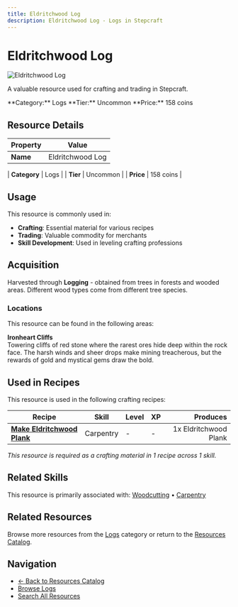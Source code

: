 ```yaml
---
title: Eldritchwood Log
description: Eldritchwood Log - Logs in Stepcraft
---
```


# Eldritchwood Log

<div className="flex items-start gap-6 mb-8">
  <div className="flex-shrink-0">
    <img src="/assets/resources/woodcutting/eldritchwood_log.png" alt="Eldritchwood Log" className="w-24 h-24 border rounded-lg" />
  </div>
  <div className="flex-1">
    <div className="space-y-2">
      <p className="text-lg text-muted-foreground">A valuable resource used for crafting and trading in Stepcraft.</p>
      <div className="flex flex-wrap gap-4 text-sm">
        <span className="px-2 py-1 bg-blue-100 dark:bg-blue-900 rounded-md">
          **Category:** Logs
        </span>
        <span className="px-2 py-1 bg-green-100 dark:bg-green-900 rounded-md">
          **Tier:** Uncommon
        </span>
        <span className="px-2 py-1 bg-green-100 dark:bg-green-900 rounded-md">
          **Price:** 158 coins
        </span>
      </div>
    </div>
  </div>
</div>

## Resource Details

| Property | Value |
|----------|-------|
| **Name** | Eldritchwood Log |

| **Category** | Logs |
| **Tier** | Uncommon |
| **Price** | 158 coins |


## Usage

This resource is commonly used in:

- **Crafting**: Essential material for various recipes
- **Trading**: Valuable commodity for merchants
- **Skill Development**: Used in leveling crafting professions




## Acquisition

Harvested through **Logging** - obtained from trees in forests and wooded areas. Different wood types come from different tree species.

### Locations

This resource can be found in the following areas:

**Ironheart Cliffs**  
Towering cliffs of red stone where the rarest ores hide deep within the rock face. The harsh winds and sheer drops make mining treacherous, but the rewards of gold and mystical gems draw the bold.


## Used in Recipes

This resource is used in the following crafting recipes:

| Recipe | Skill | Level | XP | Produces |
|--------|-------|-------|----|---------:|
| **[Make Eldritchwood Plank](/docs/resources/individual/eldritchwood_plank)** | Carpentry | - | - | 1x Eldritchwood Plank |

*This resource is required as a crafting material in 1 recipe across 1 skill.*


## Related Skills

This resource is primarily associated with: [Woodcutting](/docs/skills/individual/woodcutting) • [Carpentry](/docs/skills/individual/carpentry)

## Related Resources

Browse more resources from the [Logs](/docs/resources#logs) category or return to the [Resources Catalog](/docs/resources).

## Navigation

- [← Back to Resources Catalog](/docs/resources)
- [Browse Logs](/docs/resources#logs)
- [Search All Resources](/search)
